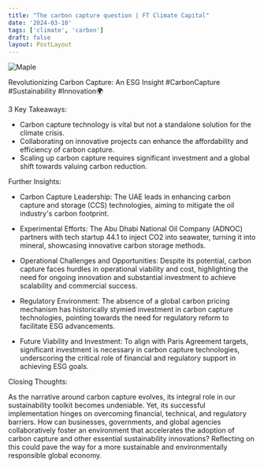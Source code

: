 ```yaml
---
title: "The carbon capture question | FT Climate Capital"
date: '2024-03-10'
tags: ['climate', 'carbon']
draft: false
layout: PostLayout
---
```


<div className="flex justify-center">
  <div className="my-1 w-full px-2 xl:my-1 xl:w-1/2 xl:px-2">
    <img src="https://img.youtube.com/vi/zaHofuaKK-s/0.jpg" alt="Maple" className="mx-auto h-58 w-auto" />
  </div>
</div>

Revolutionizing Carbon Capture: An ESG Insight #CarbonCapture #Sustainability #Innovation🌍

3 Key Takeaways:

- Carbon capture technology is vital but not a standalone solution for the climate crisis.
- Collaborating on innovative projects can enhance the affordability and efficiency of carbon capture.
- Scaling up carbon capture requires significant investment and a global shift towards valuing carbon reduction.

Further Insights:

- Carbon Capture Leadership: The UAE leads in enhancing carbon capture and storage (CCS) technologies, aiming to mitigate the oil industry's carbon footprint.

- Experimental Efforts: The Abu Dhabi National Oil Company (ADNOC) partners with tech startup 44.1 to inject CO2 into seawater, turning it into mineral, showcasing innovative carbon storage methods.

- Operational Challenges and Opportunities: Despite its potential, carbon capture faces hurdles in operational viability and cost, highlighting the need for ongoing innovation and substantial investment to achieve scalability and commercial success.

- Regulatory Environment: The absence of a global carbon pricing mechanism has historically stymied investment in carbon capture technologies, pointing towards the need for regulatory reform to facilitate ESG advancements.

- Future Viability and Investment: To align with Paris Agreement targets, significant investment is necessary in carbon capture technologies, underscoring the critical role of financial and regulatory support in achieving ESG goals.

Closing Thoughts:

As the narrative around carbon capture evolves, its integral role in our sustainability toolkit becomes undeniable. Yet, its successful implementation hinges on overcoming financial, technical, and regulatory barriers. How can businesses, governments, and global agencies collaboratively foster an environment that accelerates the adoption of carbon capture and other essential sustainability innovations? Reflecting on this could pave the way for a more sustainable and environmentally responsible global economy.

